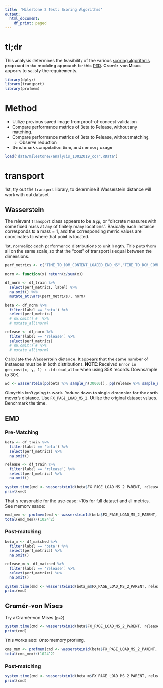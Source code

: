 ```yaml
---
title: 'Milestone 2 Test: Scoring Algorithms'
output:
  html_document:
    df_print: paged
---
```


# tl;dr 
This analysis determines the feasibility of the various [scoring algorithms](https://docs.google.com/document/d/1SfuanvmYmvmEFAdQ7Z5djDeLezdNB1TESqVmj93O8to/edit#heading=h.w3huje1nj766) proposed in the modeling approach for this [PRD](https://docs.google.com/document/d/1Ygz6MkudYHZjnDnD9Z97kUyFrvV3KGWsjXyPjddhHq0/edit#heading=h.lvb9l8gw2nee). Cramér-von Mises appears to satisfy the requirements.  

```r
library(dplyr)
library(transport)
library(profmem)
```

# Method


* Utilize previous saved image from proof-of-concept validation
* Compare performance metrics of Beta to Release, without any matching. 
* Compare performance metrics of Beta to Release, without matching.
    - Observe reduction
* Benchmark computation time, and memory usage

```r
load('data/milestone2/analysis_10022019_corr.RData')
```

# transport
1st, try out the `transport` library, to determine if Wasserstein distance will work with out dataset. 

## Wasserstein
The relevant `transport` class appears to be a `pp`, or "discrete measures with some fixed mass at any of finitely many locations". Basically each instance corresponds to a mass = 1, and the corresponding metric values are coordinates to where that point is located.  

1st, normalize each performance distributions to unit length. This puts them all on the same scale, so that the "cost" of transport is equal between the dimensions. 

```r
perf_metrics <- c("TIME_TO_DOM_CONTENT_LOADED_END_MS","TIME_TO_DOM_COMPLETE_MS", "FX_PAGE_LOAD_MS_2_PARENT", "TIME_TO_LOAD_EVENT_END_MS")

norm <- function(x) return(x/sum(x))

df_norm <- df_train %>%
  select(perf_metrics, label) %>%
  na.omit() %>%
  mutate_at(vars(perf_metrics), norm)

beta <- df_norm %>% 
  filter(label == 'beta') %>%
  select(perf_metrics)
  # na.omit() #  %>%
  # mutate_all(norm)

release <- df_norm %>% 
  filter(label == 'release') %>% 
  select(perf_metrics)
  # na.omit() # %>%
  # mutate_all(norm)
```

Calculate the Wasserstein distance. It appears that the same number of instances must be in both distributions.
**NOTE**: Received `Error in gen_cost(x, y, 1) : std::bad_alloc` when using 85K records. Downsample to 30K. 

```r
wd <- wasserstein(pp(beta %>% sample_n(30000)), pp(release %>% sample_n(30000)))
```

Okay this isn't going to work. Reduce down to single dimension for the earth mover's distance. Use `FX_PAGE_LOAD_MS_2`. Utilize the original dataset values. Benchmark the time. 

## EMD

### Pre-Matching
```r
beta <- df_train %>% 
  filter(label == 'beta') %>%
  select(perf_metrics) %>%
  na.omit()

release <- df_train %>% 
  filter(label == 'release') %>%
  select(perf_metrics) %>%
  na.omit()

system.time(emd <- wasserstein1d(beta$FX_PAGE_LOAD_MS_2_PARENT, release$FX_PAGE_LOAD_MS_2_PARENT))
print(emd)
```

That is reasonable for the use-case: ~10s for full dataset and all metrics. See memory usage:

```r
emd_mem <- profmem(emd <- wasserstein1d(beta$FX_PAGE_LOAD_MS_2_PARENT, release$FX_PAGE_LOAD_MS_2_PARENT, p=2))
total(emd_mem)/(1024^2)
```

### Post-matching

```r
beta_m <- df_matched %>% 
  filter(label == 'beta') %>%
  select(perf_metrics) %>%
  na.omit()

release_m <- df_matched %>% 
  filter(label == 'release') %>%
  select(perf_metrics) %>%
  na.omit()

system.time(emd <- wasserstein1d(beta_m$FX_PAGE_LOAD_MS_2_PARENT, release_m$FX_PAGE_LOAD_MS_2_PARENT))
print(emd)
```


## Cramér-von Mises
Try a Cramér-von Mises (`p=2`).

```r
system.time(cmd <- wasserstein1d(beta$FX_PAGE_LOAD_MS_2_PARENT, release$FX_PAGE_LOAD_MS_2_PARENT, p=2))
print(cmd)
```

This works also! Onto memory profiling. 

```r
cms_mem <- profmem(cmd <- wasserstein1d(beta$FX_PAGE_LOAD_MS_2_PARENT, release$FX_PAGE_LOAD_MS_2_PARENT, p=2))
total(cms_mem)/(1024^2)
```

### Post-matching

```r
system.time(cmd <- wasserstein1d(beta_m$FX_PAGE_LOAD_MS_2_PARENT, release_m$FX_PAGE_LOAD_MS_2_PARENT, p=2))
print(cmd)
```


